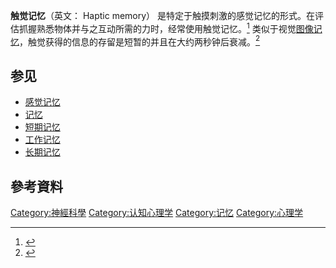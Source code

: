 '''触觉记忆'''（英文： Haptic memory）  是特定于触摸刺激的感觉记忆的形式。在评估抓握熟悉物体并与之互动所需的力时，经常使用触觉记忆。<ref name="Johansson">{{cite journal | title = Memory Representations Underlying Motor Commands Used During Manipulation of Common and Novel Objects | url = https://archive.org/details/sim_journal-of-neurophysiology_1993-06_69_6/page/1789 | journal = Journal of Neurophysiology | date = 1993-06-15 | last1 = Johansson | last2 = Gordon | last3 =Wrestling | last4=Cole | volume = 69 | issue = 6 | pages = 1789–1796 | doi= 10.1152/jn.1993.69.6.1789| pmid=8350123}}</ref> 类似于视觉[[图像记忆|图像记忆]]，触觉获得的信息的存留是短暂的并且在大约两秒钟后衰减。<ref name="Shih">{{citation | first = Shih | last = Dubrowski, Carnahan | contribution = Evidence for Haptic Memory | title = Third Joint EuroHaptics conference and Symposium on Haptic Interfaces for Virtual Environment and Teleoperator Systems | pages = 145–149 | year = 2009 | doi = 10.1109/WHC.2009.4810867 | isbn = 978-1-4244-3858-7 }}</ref>



== 参见 == 
{{div col|4}} 
*[[感觉记忆|感觉记忆]]
*[[记忆|记忆]]
*[[短期记忆|短期记忆]]
*[[工作记忆|工作记忆]]
*[[长期记忆|长期记忆]]

{{div col end}}



==參考資料==
{{Reflist|2}}


{{记忆}}
{{認知心理學}}
{{心理学}}

[[Category:神經科學|Category:神經科學]]
[[Category:认知心理学|Category:认知心理学]]
[[Category:记忆|Category:记忆]]
[[Category:心理学|Category:心理学]]
